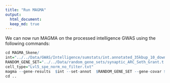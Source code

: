```yaml
---
title: "Run MAGMA"
output: 
  html_document:
  keep_md: true
---
```


We can now run MAGMA on the processed intelligence GWAS using the following commands:

```R
cd MAGMA_Skene/
int="../../Data/GWAS/Intelligence/sumstats/int.annotated_35kbup_10_down.genes.raw"
RANDOM_GENE_SET="../../Data/random_gene_sets/synaptic_ARC_Seth_Grant.t.txt"
cell_type="Lvl5_spe_norm_no_filter.txt"
magma --gene-results  $int --set-annot  $RANDOM_GENE_SET --gene-covar $cell_type filter onesided --out int
cd ..
```